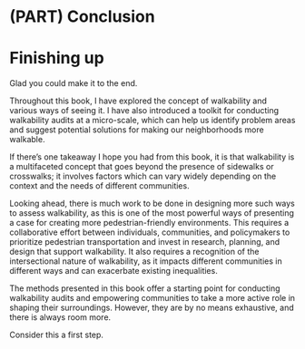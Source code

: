 # (PART) Conclusion {.unnumbered}

# Finishing up

Glad you could make it to the end.

Throughout this book, I have explored the concept of walkability and various ways of seeing it. I have also introduced a toolkit for conducting walkability audits at a micro-scale, which can help us identify problem areas and suggest potential solutions for making our neighborhoods more walkable.

If there's one takeaway I hope you had from this book, it is that walkability is a multifaceted concept that goes beyond the presence of sidewalks or crosswalks; it involves factors which can vary widely depending on the context and the needs of different communities.

Looking ahead, there is much work to be done in designing more such ways to assess walkability, as this is one of the most powerful ways of presenting a case for creating more pedestrian-friendly environments. This requires a collaborative effort between individuals, communities, and policymakers to prioritize pedestrian transportation and invest in research, planning, and design that support walkability. It also requires a recognition of the intersectional nature of walkability, as it impacts different communities in different ways and can exacerbate existing inequalities.

The methods presented in this book offer a starting point for conducting walkability audits and empowering communities to take a more active role in shaping their surroundings. However, they are by no means exhaustive, and there is always room more.

Consider this a first step.
